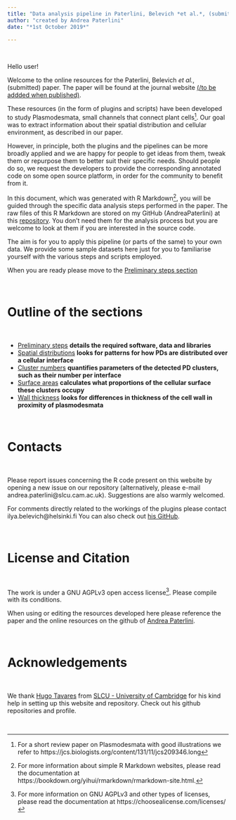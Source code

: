 ```yaml
---
title: "Data analysis pipeline in Paterlini, Belevich *et al.*, (submitted)"
author: "created by Andrea Paterlini"
date: "*1st October 2019*"

---
```


<br>

Hello user!

Welcome to the online resources for the Paterlini, Belevich *et al.*, (submitted) paper. 
The paper will be found at the journal website [(/to be addded when published)](actual link).

These resources (in the form of plugins and scripts) have been developed to study Plasmodesmata, small channels that connect plant cells[^1]. Our goal was to extract information about their spatial distribution and cellular environment, as described in our paper.

However, in principle, both the plugins and the pipelines can be more broadly applied and we are happy for people to get ideas from them, tweak them or repurpose them to better suit their specific needs. Should people do so, we request the developers to provide the corresponding annotated code on some open source platform, in order for the community to benefit from it.

In this document, which was generated with R Markdown[^2], you will be guided through the specific data analysis steps performed in the paper. The raw files of this R Markdown are stored on my GitHub (AndreaPaterlini) at this [repository](https://github.com/AndreaPaterlini/Plasmodesmata_dist_wall). You don't need them for the analysis process but you are welcome to look at them if you are interested in the source code.

The aim is for you to apply this pipeline (or parts of the same) to your own data. We provide some sample datasets here just for you to familiarise yourself with the various steps and scripts employed. 

When you are ready please move to the [Preliminary steps section](preliminary.html)

<br>

# Outline of the sections

<br>

* [Preliminary steps](preliminary.html) **details the required software, data and libraries**
* [Spatial distributions](distributions.html) **looks for patterns for how PDs are distributed over a cellular interface**
* [Cluster numbers](clusters.html) **quantifies parameters of the detected PD clusters, such as their number per interface**
* [Surface areas](surfaces.html) **calculates what proportions of the cellular surface these clusters occupy**
* [Wall thickness](wall.html) **looks for differences in thickness of the cell wall in proximity of plasmodesmata**

<br>

# Contacts 

<br>

Please report issues concerning the R code present on this website by opening a new issue on our repository (alternatively, please e-mail andrea.paterlini@slcu.cam.ac.uk). Suggestions are also warmly welcomed.

For comments directly related to the workings of the plugins please contact ilya.belevich@helsinki.fi 
You can also check out [his GitHub](https://github.com/Ajaxels).

<br>

# License and Citation 

<br>

The work is under a GNU AGPLv3 open access license[^3]. Please compile with its conditions.

When using or editing the resources developed here please reference the paper and the online resources on the github of [Andrea Paterlini](https://github.com/AndreaPaterlini).

<br>

# Acknowledgements 

<br>

We thank [Hugo Tavares](https://github.com/tavareshugo) from [SLCU - University of Cambridge](https://www.slcu.cam.ac.uk/people/tavares-hugo) for his kind help in setting up this website and repository. Check out his github repositories and profile.

<br>

[^1]: For a short review paper on Plasmodesmata with good illustrations we refer to 
https://jcs.biologists.org/content/131/11/jcs209346.long

[^2]: For more information about simple R Markdown websites, please read the documentation at 
https://bookdown.org/yihui/rmarkdown/rmarkdown-site.html.

[^3]: For more information on GNU AGPLv3 and other types of licenses, please read the documentation at 
https://choosealicense.com/licenses/
